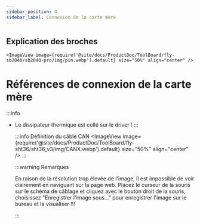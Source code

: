 ```yaml
---
sidebar_position: 4
sidebar_label: Connexion de la carte mère
---
```


## Explication des broches


    <ImageView image={require('@site/docs/ProductDoc/ToolBoard/fly-sb2040/sb2040-pro/img/pin.webp').default} size="50%" align="center" />

# Références de connexion de la carte mère

:::info
* Le dissipateur thermique est collé sur le driver !
:::

    :::info Définition du câble CAN
<ImageView image={require('@site/docs/ProductDoc/ToolBoard/fly-sht36/sht36_v3/img/CANX.webp').default} size="50%" align="center" />
    :::

    :::warning Remarques

    En raison de la résolution trop élevée de l'image, il est impossible de voir clairement en naviguant sur la page web. Placez le curseur de la souris sur le schéma de câblage et cliquez avec le bouton droit de la souris, choisissez "Enregistrer l'image sous..." pour enregistrer l'image sur le bureau et la visualiser !!!

    :::
